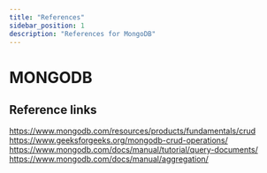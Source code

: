 ```yaml
---
title: "References"
sidebar_position: 1
description: "References for MongoDB"
---
```



# <Heading name="banner" description="Reference links">MONGODB</Heading>

## Reference links

https://www.mongodb.com/resources/products/fundamentals/crud
https://www.geeksforgeeks.org/mongodb-crud-operations/
https://www.mongodb.com/docs/manual/tutorial/query-documents/
https://www.mongodb.com/docs/manual/aggregation/
